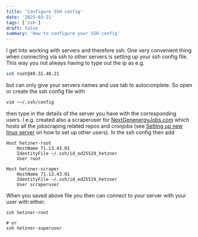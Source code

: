 ```yaml
---
title: 'Configure SSH config'
date: '2025-03-21'
tags: ['ssh']
draft: false
summary: 'How to configure your SSH config'
---
```


I get into working with servers and therefore ssh. One very convenient thing when connecting via ssh to other servers is setting up your ssh config file. This way you not always having to type out the ip as e.g.

```bash
ssh root@49.31.40.21
```

but can only give your servers names and use tab to autocomplete. So open or create the ssh config file with

```bash
vim ~~/.ssh/config
```

then type in the details of the server you have with the corresponding users. I e.g. created also a scraperuser for [NextGenenergyJobs.com](https://www.nextgenenergyjobs.com) which hosts all the jobscraping related repos and cronjobs (see [Setting up new linux server](https://www.michaelscheiwiller.com/blog/setting-up-new-server) on how to set up other users). In the ssh config then add

```vim
Host hetzner-root
	HostName 71.13.43.01
	IdentityFile ~/.ssh/id_ed25519_hetzner
	User root

Host hetzner-scraper
	HostName 71.13.43.01
	IdentityFile ~/.ssh/id_ed25519_hetzner
	User scraperuser
```

When you saved above file you then can connect to your server with your user with either.

```
ssh hetzner-root

# or
ssh hetzner-superuser
```
